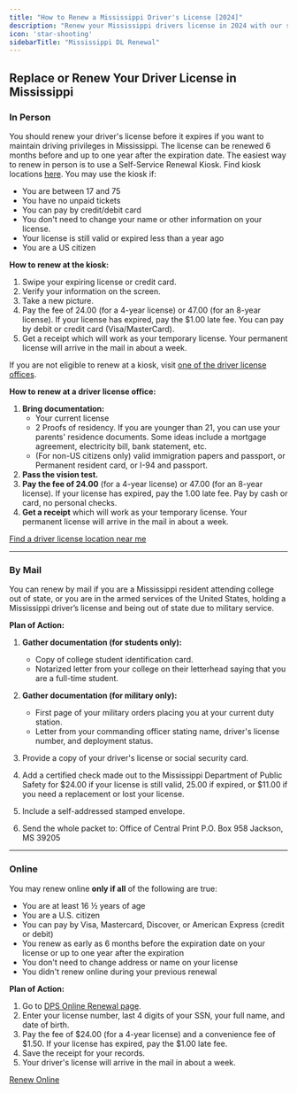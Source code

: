 ```yaml
---
title: "How to Renew a Mississippi Driver's License [2024]"
description: "Renew your Mississippi drivers license in 2024 with our simple, step-by-step guide. Find all the necessary requirements, forms, fees, and online renewal options to ensure a hassle-free experience. Stay legal and avoid fines - start your renewal process now!"
icon: 'star-shooting'
sidebarTitle: "Mississippi DL Renewal"
---
```


## Replace or Renew Your Driver License in Mississippi

### In Person

You should renew your driver's license before it expires if you want to maintain driving privileges in Mississippi. The license can be renewed 6 months before and up to one year after the expiration date. The easiest way to renew in person is to use a Self-Service Renewal Kiosk. Find kiosk locations [here](https://www.dps.state.ms.us/driver-services/new-drivers-license/license-renewal-kiosk-locations/). You may use the kiosk if:
- You are between 17 and 75
- You have no unpaid tickets
- You can pay by credit/debit card
- You don't need to change your name or other information on your license.
- Your license is still valid or expired less than a year ago
- You are a US citizen

**How to renew at the kiosk:**
1. Swipe your expiring license or credit card.
2. Verify your information on the screen.
3. Take a new picture.
4. Pay the fee of 24.00 (for a 4-year license) or 47.00 (for an 8-year license). If your license has expired, pay the $1.00 late fee. You can pay by debit or credit card (Visa/MasterCard).
5. Get a receipt which will work as your temporary license. Your permanent license will arrive in the mail in about a week.

If you are not eligible to renew at a kiosk, visit [one of the driver license offices](http://www.driverservicebureau.dps.ms.gov/Drivers/Driver_License_Locations).

**How to renew at a driver license office:**
1. **Bring documentation:**
   - Your current license
   - 2 Proofs of residency. If you are younger than 21, you can use your parents' residence documents. Some ideas include a mortgage agreement, electricity bill, bank statement, etc.
   - (For non-US citizens only) valid immigration papers and passport, or Permanent resident card, or I-94 and passport.
2. **Pass the vision test.**
3. **Pay the fee of 24.00** (for a 4-year license) or 47.00 (for an 8-year license). If your license has expired, pay the 1.00 late fee. Pay by cash or card, no personal checks.
4. **Get a receipt** which will work as your temporary license. Your permanent license will arrive in the mail in about a week.

[Find a driver license location near me](http://www.driverservicebureau.dps.ms.gov/Drivers/Driver_License_Locations)

---

### By Mail

You can renew by mail if you are a Mississippi resident attending college out of state, or you are in the armed services of the United States, holding a Mississippi driver’s license and being out of state due to military service.

**Plan of Action:**
1. **Gather documentation (for students only):**
   - Copy of college student identification card.
   - Notarized letter from your college on their letterhead saying that you are a full-time student.

2. **Gather documentation (for military only):**
   - First page of your military orders placing you at your current duty station.
   - Letter from your commanding officer stating name, driver's license number, and deployment status.
 
3. Provide a copy of your driver's license or social security card.
4. Add a certified check made out to the Mississippi Department of Public Safety for $24.00 if your license is still valid, 25.00 if expired, or $11.00 if you need a replacement or lost your license.
5. Include a self-addressed stamped envelope.
6. Send the whole packet to:
Office of Central Print P.O. Box 958 Jackson, MS 39205


---

### Online

You may renew online **only if all** of the following are true:
- You are at least 16 ½ years of age
- You are a U.S. citizen
- You can pay by Visa, Mastercard, Discover, or American Express (credit or debit)
- You renew as early as 6 months before the expiration date on your license or up to one year after the expiration
- You don't need to change address or name on your license
- You didn't renew online during your previous renewal

**Plan of Action:**
1. Go to [DPS Online Renewal page](https://www.ms.gov/dps/license_renewal/License).
2. Enter your license number, last 4 digits of your SSN, your full name, and date of birth.
3. Pay the fee of $24.00 (for a 4-year license) and a convenience fee of $1.50. If your license has expired, pay the $1.00 late fee.
4. Save the receipt for your records.
5. Your driver's license will arrive in the mail in about a week.

[Renew Online](https://www.ms.gov/dps/license_renewal/License)

<Snippet file="renewal-state-block.mdx" />